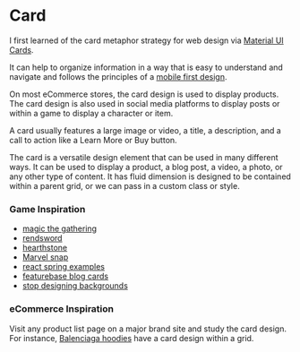 
<Meta title="design system/molecules/card" />

# Card

I first learned of the card metaphor strategy for web design via [Material UI Cards](https://m2.material.io/components/cards). 

It can help to organize information in a way that is easy to understand and navigate and follows the principles of a [mobile first design](https://www.uxpin.com/studio/blog/a-hands-on-guide-to-mobile-first-design/).

On most eCommerce stores, the card design is used to display products. The card design is also used in social media platforms to display posts or within a game to display a character or item.

A card usually features a large image or video, a title, a description, and a call to action like a Learn More or Buy button.

The card is a versatile design element that can be used in many different ways. It can be used to display a product, a blog post, a video, a photo, or any other type of content. It has fluid dimension is designed to be contained within a parent grid, or we can pass in a custom class or style. 

### Game Inspiration

- [magic the gathering](https://magic.wizards.com/)
- [rendsword](https://play.date/games/rendsword/)
- [hearthstone](https://hearthstone.blizzard.com/)
- [Marvel snap](https://www.marvelsnap.com/)
- [react spring examples](https://www.react-spring.dev/examples)
- [featurebase blog cards](https://www.featurebase.app/blog/founder-stories)
- [stop designing backgrounds](https://vm.tiktok.com/ZMMav34sK/)

### eCommerce Inspiration

Visit any product list page on a major brand site and study the card design. For instance, [Balenciaga hoodies](https://www.balenciaga.com/en-ca/men/ready-to-wear/sweatshirts-and-hoodies) have a card design within a grid.

<Canvas>
  <Story name="full photo">
    <PhotoCardStory />
  </Story>
</Canvas>

